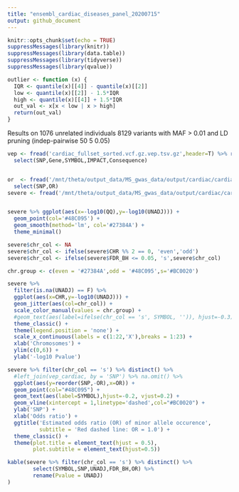 ```yaml
---
title: "ensembl_cardiac_diseases_panel_20200715"
output: github_document
---
```


```r
knitr::opts_chunk$set(echo = TRUE)
suppressMessages(library(knitr))
suppressMessages(library(data.table))
suppressMessages(library(tidyverse))
suppressMessages(library(qvalue))

outlier <- function (x) {
  IQR <- quantile(x)[[4]] - quantile(x)[[2]]
  low <- quantile(x)[[2]] - 1.5*IQR
  high <- quantile(x)[[4]] + 1.5*IQR
  out_val <- x[x < low | x > high]
  return(out_val)
}
```

Results on 1076 unrelated individuals
8129 variants with MAF > 0.01 and LD pruning (indep-pairwise 50 5 0.05)



```r
vep <- fread('cardiac_fullset_sorted.vcf.gz.vep.tsv.gz',header=T) %>% rename(SNP='#Uploaded_variation') %>%
  select(SNP,Gene,SYMBOL,IMPACT,Consequence)


or  <- fread('/mnt/theta/output_data/MS_gwas_data/output/cardiac/cardiac_plink.assoc.logistic') %>%
  select(SNP,OR)
severe <- fread('/mnt/theta/output_data/MS_gwas_data/output/cardiac/cardiac_plink.assoc.logistic.adjusted') %>% left_join(vep) %>% left_join(or)


severe %>% ggplot(aes(x=-log10(QQ),y=-log10(UNADJ))) +
  geom_point(col='#48C095') +
  geom_smooth(method='lm', col='#27384A') +
  theme_minimal()


```


```r
severe$chr_col <- NA
severe$chr_col <- ifelse(severe$CHR %% 2 == 0, 'even','odd')
severe$chr_col <- ifelse(severe$FDR_BH <= 0.05, 's',severe$chr_col)

chr.group <- c(even = '#27384A',odd = '#48C095',s='#BC0020')

severe %>% 
  filter(is.na(UNADJ) == F) %>%
  ggplot(aes(x=CHR,y=-log10(UNADJ))) +
  geom_jitter(aes(col=chr_col)) +
  scale_color_manual(values = chr.group) +
  #geom_text(aes(label=ifelse(chr_col == 's', SYMBOL, '')), hjust=-0.3) +
  theme_classic() +
  theme(legend.position = 'none') +
  scale_x_continuous(labels = c(1:22,'X'),breaks = 1:23) +
  xlab('Chromosomes') +
  ylim(c(0,6)) +
  ylab('-log10 Pvalue')
```

```r
severe %>% filter(chr_col == 's') %>% distinct() %>%
  #left_join(vep_cardiac, by = 'SNP') %>% na.omit() %>%
  ggplot(aes(y=reorder(SNP,-OR),x=OR)) + 
  geom_point(col="#48C095") +
  geom_text(aes(label=SYMBOL),hjust=-0.2, vjust=0.2) +
  geom_vline(xintercept = 1,linetype='dashed',col="#BC0020") +
  ylab('SNP') +
  xlab('Odds ratio') +
  ggtitle('Estimated odds ratio (OR) of minor allele occurence', 
          subtitle = 'Red dashed line: OR = 1.0') +
  theme_classic() +
  theme(plot.title = element_text(hjust = 0.5),
        plot.subtitle = element_text(hjust=0.5))
```




```r
kable(severe %>% filter(chr_col == 's') %>% distinct() %>%
        select(SYMBOL,SNP,UNADJ,FDR_BH,OR) %>%
        rename(Pvalue = UNADJ)
)

```